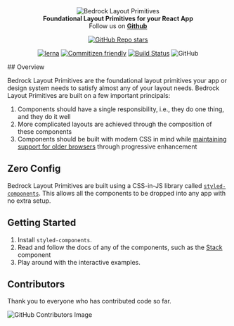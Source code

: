 
<Meta title="Bedrock Layout Primitives" />

<Center as="h1" style={{ width: "50%" }}>
  <img
    src="https://user-images.githubusercontent.com/5460770/77477816-8df68000-6de2-11ea-83be-9f12c8de7f0d.png"
    alt="Bedrock Layout Primitives"
    style={{
      objectFit: "cover",
      width: "100%",
      display: "block",
      height: "auto",
    }}
  />
</Center>

<Center as="p" centerText>
  <strong>Foundational Layout Primitives for your React App</strong>
</Center>

<Center centerChildren>
<span>Follow us on <strong><a href='https://github.com/Bedrock-Layouts/Bedrock'>Github</a></strong></span>

[![GitHub Repo stars](https://img.shields.io/github/stars/Bedrock-Layouts/Bedrock?style=social)](https://github.com/Bedrock-Layouts/Bedrock/stargazers)

[![lerna](https://img.shields.io/badge/maintained%20with-lerna-cc00ff.svg)](https://lerna.js.org/)
[![Commitizen friendly](https://img.shields.io/badge/commitizen-friendly-brightgreen.svg)](http://commitizen.github.io/cz-cli/)
[![Build Status](https://travis-ci.com/Bedrock-Layouts/Bedrock.svg?branch=master)](https://travis-ci.com/Bedrock-Layouts/Bedrock)
![GitHub](https://img.shields.io/github/license/Bedrock-Layouts/Bedrock)

</Center>
## Overview

Bedrock Layout Primitives are the foundational layout primitives your app or design system needs to satisfy almost any of your layout needs. Bedrock Layout Primitives are built on a few important principals:

1. Components should have a single responsibility, i.e., they do one thing, and they do it well
2. More complicated layouts are achieved through the composition of these components
3. Components should be built with modern CSS in mind while [maintaining support for older browsers](/story/regarding-ie11--page#is-ie11-dead) through progressive enhancement

## Zero Config

Bedrock Layout Primitives are built using a CSS-in-JS library called [`styled-components`](https://styled-components.com/). This allows all the components to be dropped into any app with no extra setup.

## Getting Started

1. Install `styled-components`.
2. Read and follow the docs of any of the components, such as the [Stack](/docs/components-stack-basic--comp) component
3. Play around with the interactive examples.

## Contributors

Thank you to everyone who has contributed code so far.

![GitHub Contributors Image](https://contrib.rocks/image?repo=Bedrock-Layouts/Bedrock)
